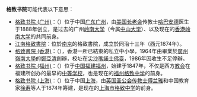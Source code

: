'''格致书院'''可能代表以下意思：
*[[格致书院_(广州)|格致书院 (广州)]]：（{{lang-en|'''Christian College in China'''}}）位于中国[[广东|广东]][[广州|广州]]，由[[美国|美国]][[长老会|长老会]]传教士[[哈巴安德|哈巴安德]]医生于1888年创立，是过去的广州[[岭南大学_(广州)|岭南大学]]（今属[[中山大学|中山大学]]）、以及现在的[[香港|香港]][[岭南大学_(香港)|岭南大学]]的共同前身。
*[[江南格致書院|江南格致書院]]：位於[[南京|南京]]的格致書院，成立於同治十三年（西元1874年）。
*[[格致書院_(香港)|格致書院 (香港)]]：（{{lang-en|'''Mansfield College'''}}），香港一所已結束的私立中小學，1964年由畢業於[[廣州嶺南大學|廣州嶺南大學]]的[[鄭亞清|鄭亞清]]創辦，校址在[[尖沙咀|尖沙嘴]][[諾士佛臺|諾士佛臺]]，1986年因收生不足停辦。
*[[格致书院_(福州)|格致书院 (福州)]]：（{{lang-en|'''Foochow College'''}}）位于[[中国|中国]][[福建|福建]][[福州|福州]]，始建于1847年，不仅是西方[[教会|教会]]在福建所创办的最早的[[中等学校|中等学校]]，也是现在的[[福建省福州格致中学|福州格致中学]]的前身。
*[[格致书院_(上海)|格致书院 (上海)]]：（{{lang-en|'''Shanghai Polytechnic Institution'''}}）位于中国[[上海|上海]]，由[[英国圣公会|英国圣公会]][[传教士|传教士]][[傅兰雅|傅兰雅]]和中国教育家[[徐寿|徐寿]]等人于1874年筹建，是现在的[[上海市格致中学|上海市格致中学]]的前身。

{{消歧義|CAT=四字書院消歧義}}